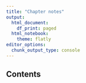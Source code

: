 ```yaml
---
title: "Chapter notes"
output:
  html_document:
    df_print: paged
  html_notebook:
    theme: flatly
editor_options:
  chunk_output_type: console
---
```


## Contents